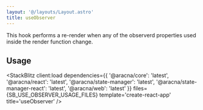 ```yaml
---
layout: '@/layouts/Layout.astro'
title: useObserver
---
```



This hook performs a re-render when any of the observerd properties used inside the render function change.

## Usage

<StackBlitz
  client:load
  dependencies={{
    '@aracna/core': 'latest',
    '@aracna/react': 'latest',
    '@aracna/state-manager': 'latest',
    '@aracna/state-manager-react': 'latest',
    '@aracna/web': 'latest'
  }}
  files={SB_USE_OBSERVER_USAGE_FILES}
  template='create-react-app'
  title='useObserver'
/>
